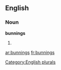 
==English==

===Noun===
'''bunnings'''

# {{plural of|[[bunning]]}}

[[Category:English plurals]]

[[ar:bunnings]]
[[fr:bunnings]]